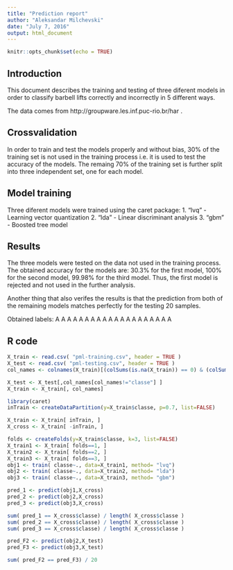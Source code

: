 ```yaml
---
title: "Prediction report"
author: "Aleksandar Milchevski"
date: "July 7, 2016"
output: html_document
---
```


```r
knitr::opts_chunk$set(echo = TRUE)
```

## Introduction

This document describes the training and testing of three diferent models in order to classify barbell lifts correctly and incorrectly in 5 different ways.

The data comes from http://groupware.les.inf.puc-rio.br/har .

## Crossvalidation
In order to train and test the models properly and without bias, 30% of the training set is not used in the training process i.e. it is used to test the accuracy of the models.
The remaing 70% of the training set is further split into three independent set, one for each model.

## Model training
Three diferent models were trained using the caret package: 
 1. "lvq" - Learning vector quantization
 2. "lda" - Linear discriminant analysis
 3. "gbm" - Boosted tree model
 
## Results
The three models were tested on the data not used in the training process. The obtained accuracy for the models are: 30.3% for the first model, 100% for the second model, 99.98% for the third model. Thus, the first model is rejected and not used in the further analysis.

Another thing that also verifes the results is that the prediction from both of the remaining models matches perfectly for the testing 20 samples.

Obtained labels:
A A A A A A A A A A A A A A A A A A A A

## R code

```r

X_train <- read.csv( "pml-training.csv", header = TRUE )
X_test <- read.csv( "pml-testing.csv", header = TRUE )
col_names <- colnames(X_train)[(colSums(is.na(X_train)) == 0) & (colSums(is.na(X_test)) == 0)]

X_test <- X_test[,col_names[col_names!="classe"] ]
X_train <- X_train[, col_names]

library(caret)
inTrain <- createDataPartition(y=X_train$classe, p=0.7, list=FALSE)

X_train <- X_train[ inTrain, ]
X_cross <- X_train[ -inTrain, ]

folds <- createFolds(y=X_train$classe, k=3, list=FALSE)
X_train1 <- X_train[ folds==1, ]
X_train2 <- X_train[ folds==2, ]
X_train3 <- X_train[ folds==3, ]
obj1 <- train( classe~., data=X_train1, method= "lvq")
obj2 <- train( classe~., data=X_train2, method= "lda")
obj3 <- train( classe~., data=X_train3, method= "gbm")

pred_1 <- predict(obj1,X_cross)
pred_2 <- predict(obj2,X_cross)
pred_3 <- predict(obj3,X_cross)

sum( pred_1 == X_cross$classe) / length( X_cross$classe )
sum( pred_2 == X_cross$classe) / length( X_cross$classe )
sum( pred_3 == X_cross$classe) / length( X_cross$classe )

pred_F2 <- predict(obj2,X_test)
pred_F3 <- predict(obj3,X_test)

sum( pred_F2 == pred_F3) / 20

```









